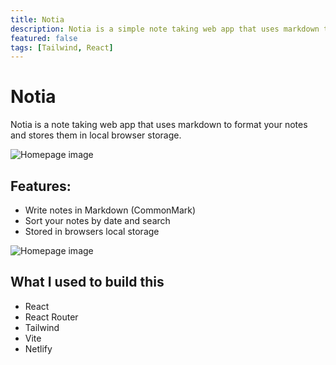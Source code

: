 ```yaml
---
title: Notia
description: Notia is a simple note taking web app that uses markdown to format your notes made with React.
featured: false
tags: [Tailwind, React]
---
```


# Notia

Notia is a note taking web app that uses markdown to format your notes and stores them in local browser storage.

<Image
  src="/projects/notia_home.webp"
  alt="Homepage image"
  width={1920}
  height={961}
/>

## Features:

- Write notes in Markdown (CommonMark)
- Sort your notes by date and search
- Stored in browsers local storage

<Image
  src="/projects/notia_app.webp"
  alt="Homepage image"
  width={1920}
  height={2058}
/>

## What I used to build this

- React
- React Router
- Tailwind
- Vite
- Netlify
